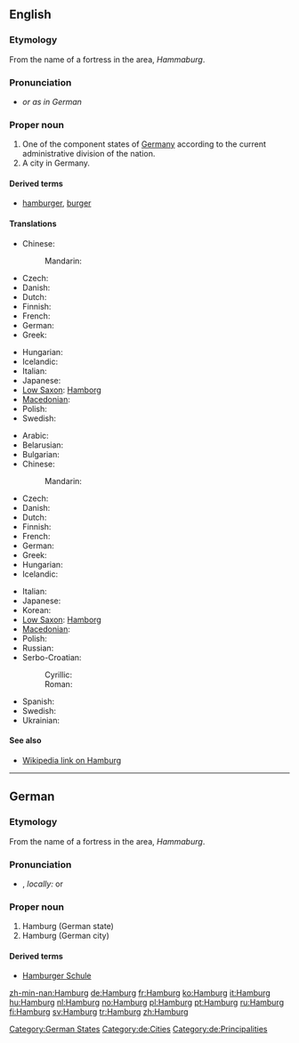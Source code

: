 ==English==
{{wikipedia}}

===Etymology===
From the name of a fortress in the area, ''Hammaburg''.

===Pronunciation===
* {{IPA|/ˈhæmbɜrɡ/}} ''or as in German''

===Proper noun===
{{en-proper noun}}

# One of the component states of [[Germany]] according to the current administrative division of the nation.
# A city in Germany.

====Derived terms====
* [[hamburger]], [[burger]]

====Translations====
{{trans-top|state}}
* Chinese:
*: Mandarin: {{t|zh|漢堡, 汉堡|tr=hànbǎo|sc=Hani}}
* Czech: {{t-|cs|Hamburk|m}}
* Danish: {{t-|da|Hamborg|c}}
* Dutch: {{t+|nl|Hamburg}}
* Finnish: {{t+|fi|Hampuri}}
* French: {{t+|fr|Hambourg|m}}
* German: {{t+|de|Hamburg|n}}
* Greek: {{t+|el|Αμβούργο|tr=Amvoúrgo}}
{{trans-mid}}
* Hungarian: {{t+|hu|Hamburg}}
* Icelandic: {{t-|is|Hamborg|f}}
* Italian: {{t+|it|Amburgo|f}}
* Japanese: {{t-|ja|ハンブルグ|tr=Hanburugu}}
* [[Low Saxon]]: [[Hamborg]]
* [[Macedonian]]: {{t|mk|Хамбург|m|tr=Hámburg}}
* Polish: {{t+|pl|Hamburg|m}}
* Swedish: {{t|sv|Hamburg|n}}
{{trans-bottom}}

{{trans-top|city}}
* Arabic: {{t|ar|هامبورغ|m|tr=hambuurgh}}
* Belarusian: {{t-|be|Гамбург|m|tr=Hámburh|xs=Belarusian}}
* Bulgarian: {{t|bg|Хамбург|m|tr=Hámburg}}
* Chinese:
*: Mandarin: {{t|zh|漢堡, 汉堡|tr=hànbǎo|sc=Hani}}
* Czech: {{t-|cs|Hamburk|m}}
* Danish: {{t-|da|Hamborg|c}}
* Dutch: {{t+|nl|Hamburg}}
* Finnish: {{t+|fi|Hampuri}}
* French: {{t+|fr|Hambourg|m}}
* German: {{t+|de|Hamburg|n}}
* Greek: {{t+|el|Αμβούργο|tr=Amvoúrgo}}
* Hungarian: {{t+|hu|Hamburg}}
* Icelandic: {{t-|is|Hamborg|f}}
{{trans-mid}}
* Italian: {{t+|it|Amburgo|f}}
* Japanese: {{t-|ja|ハンブルグ|tr=Hanburugu}}
* Korean: {{t|ko|함부르크|tr=Hambureukeu}}
* [[Low Saxon]]: [[Hamborg]]
* [[Macedonian]]: {{t|mk|Хамбург|m|tr=Hámburg}}
* Polish: {{t+|pl|Hamburg|m}}
* Russian: {{t-|ru|Гамбург|m|tr=Gámburg}}
* Serbo-Croatian:
*: Cyrillic: {{t|sh|Хамбург|m|sc=Cyrl|xs=Serbo-Croatian}}
*: Roman: {{t|sh|Hamburg|m|xs=Serbo-Croatian}}
* Spanish: {{t|es|Hamburgo|m}}
* Swedish: {{t|sv|Hamburg|n}}
* Ukrainian: {{t-|uk|Гамбург|m|tr=Hámburh|xs=Ukrainian}}
{{trans-bottom}}

====See also====
* [[w:Hamburg|Wikipedia link on Hamburg]]

{{wikipedia|lang=de}}

----

==German==

===Etymology===
From the name of a fortress in the area, ''Hammaburg''.

===Pronunciation===
* {{IPA|[ˈhambʊʁk]|lang=de}}, ''locally:'' {{IPA|[ˈhambʊɪ̯ç]|lang=de}} or {{IPA|[ˈhambɔːχ]|lang=de}}

===Proper noun===
{{infl|de|proper noun|g=n}}

# Hamburg (German state)
# Hamburg (German city)

====Derived terms====
* [[Hamburger Schule]] {{f}}

[[Category:German States]]
[[Category:de:Cities]]
[[Category:de:Principalities]]

[[zh-min-nan:Hamburg]]
[[de:Hamburg]]
[[fr:Hamburg]]
[[ko:Hamburg]]
[[it:Hamburg]]
[[hu:Hamburg]]
[[nl:Hamburg]]
[[no:Hamburg]]
[[pl:Hamburg]]
[[pt:Hamburg]]
[[ru:Hamburg]]
[[fi:Hamburg]]
[[sv:Hamburg]]
[[tr:Hamburg]]
[[zh:Hamburg]]